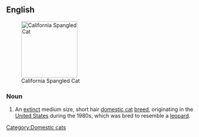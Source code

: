 ==English==
[[Image:Star Spangled Cat.jpg|thumb|right|150px|California Spangled Cat]]
===Noun===
{{en-noun|sg=[[California]] [[spangled]] [[cat]]}}

# An [[extinct]] medium size, short hair [[domestic cat]] [[breed]], originating in the [[United States]] during the 1980s, which was bred to resemble a [[leopard]].

{{wikipedia|California Spangled Cat}}
{{commonscat|Star Spangled Cat}}

[[Category:Domestic cats]]